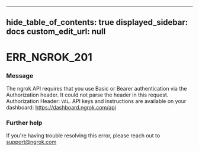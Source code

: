 
---
hide_table_of_contents: true
displayed_sidebar: docs
custom_edit_url: null
---


# ERR_NGROK_201

### Message
The ngrok API requires that you use Basic or Bearer authentication via the Authorization header. It could not parse the header in this request. Authorization Header: `VAL`. API keys and instructions are available on your dashboard: https://dashboard.ngrok.com/api

### Further help
If you're having trouble resolving this error, please reach out to [support@ngrok.com](mailto:support@ngrok.com?subject=Help%20with%20ERR_NGROK_201)


<ErrorDetails error='err_ngrok_201' />
